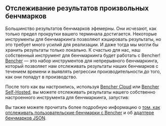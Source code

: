 
## Отслеживание результатов произвольных бенчмарков

Большинство результатов бенчмарков эфемерны.
Они исчезают, как только предел прокрутки вашего терминала достигается.
Некоторые инструменты для бенчмаркинга позволяют кэшировать результаты, но это требует много усилий для реализации.
И даже тогда мы могли бы хранить результаты только локально.
К счастью для нас, наш собственный инструмент для бенчмаркинга будет работать с Bencher!
[Bencher][bencher] — это набор инструментов для непрерывного бенчмаркинга,
который позволяет нам отслеживать результаты наших бенчмарков с течением времени
и выявлять регрессии производительности _до_ того, как они попадут в производство.

После того как вы настроились, используя [Bencher Cloud][quick start] или [Bencher Self-Hosted][docker quick start],
вы можете отслеживать результаты нашего собственно настроенного инструмента для бенчмаркинга, запустив:

<BencherRun />

Вы также можете прочитать более подробную информацию о [том, как отслеживать пользовательские бенчмарки с Bencher][custom benchmarks]
и об [адаптере бенчмарков JSON][json adapter].

[bencher]: /
[install cli]: /ru/docs/how-to/install-cli/
[quick start]: /ru/docs/tutorial/quick-start/
[docker quick start]: /ru/docs/tutorial/docker/
[custom benchmarks]: /ru/docs/how-to/track-custom-benchmarks/
[json adapter]: /ru/docs/explanation/adapters/#-json
